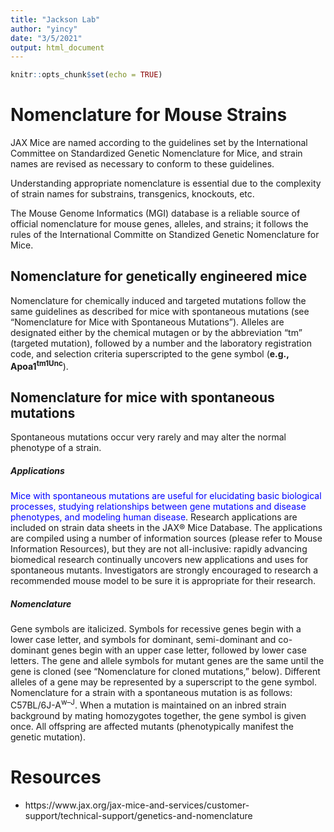 ```yaml
---
title: "Jackson Lab"
author: "yincy"
date: "3/5/2021"
output: html_document
---
```


```r
knitr::opts_chunk$set(echo = TRUE)
```

# Nomenclature for Mouse Strains  
JAX Mice are named according to the guidelines set by the International Committee on Standardized Genetic Nomenclature for Mice, and strain names are revised as necessary to conform to these guidelines.  

Understanding appropriate nomenclature is essential due to the complexity of strain names for substrains, transgenics, knockouts, etc.   

The Mouse Genome Informatics (MGI) database is a reliable source of official nomenclature for mouse genes, alleles, and strains; it follows the rules of the International Committe on Standized Genetic Nomenclature for Mice.  

## Nomenclature for genetically engineered mice  
Nomenclature for chemically induced and targeted mutations follow the same guidelines as described for mice with spontaneous mutations (see “Nomenclature for Mice with Spontaneous Mutations”). Alleles are designated either by the chemical mutagen or by the abbreviation “tm” (targeted mutation), followed by a number and the laboratory registration code, and selection criteria superscripted to the gene symbol (**e.g., Apoa1^tm1Unc^**).  

## Nomenclature for mice with spontaneous mutations  
Spontaneous mutations occur very rarely and may alter the normal phenotype of a strain.  

##### Applications
<a style='color:blue;text-align:left'>Mice with spontaneous mutations are useful for elucidating basic biological processes, studying relationships between gene mutations and disease phenotypes, and modeling human disease</a>. Research applications are included on strain data sheets in the JAX® Mice Database. The applications are compiled using a number of information sources (please refer to Mouse Information Resources), but they are not all-inclusive: rapidly advancing biomedical research continually uncovers new applications and uses for spontaneous mutants. Investigators are strongly encouraged to research a recommended mouse model to be sure it is appropriate for their research.  

##### Nomenclature  
Gene symbols are italicized. Symbols for recessive genes begin with a lower case letter, and symbols for dominant, semi-dominant and co-dominant genes begin with an upper case letter, followed by lower case letters. The gene and allele symbols for mutant genes are the same until the gene is cloned (see “Nomenclature for cloned mutations,” below). Different alleles of a gene may be represented by a superscript to the gene symbol. Nomenclature for a strain with a spontaneous mutation is as follows: C57BL/6J-A^w–J^. When a mutation is maintained on an inbred strain background by mating homozygotes together, the gene symbol is given once. All offspring are affected mutants (phenotypically manifest the genetic mutation).  


# Resources  
- https://www.jax.org/jax-mice-and-services/customer-support/technical-support/genetics-and-nomenclature
